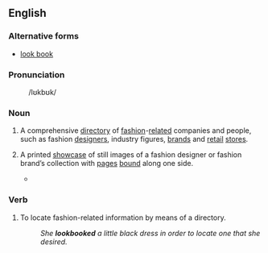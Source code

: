 ==English==

===Alternative forms===
*[[look book]]

===Pronunciation===
:  /lʊkbʊk/ 

===Noun===
{{en-noun}}

# {{context|fashion|colloquial|lang=en}} A comprehensive [[directory]] of [[fashion]]-[[related]] companies and people, such as fashion [[designer]]s, industry figures, [[brands]] and [[retail]] [[stores]].
# {{context|fashion|colloquial|lang=en}} A printed [[showcase]] of still images of a fashion designer or fashion brand’s collection with [[pages]] [[bound]] along one side.
#*{{quote-news|year=2009|date=June 11|author=Eric Wilson|title=Why Round Sunglasses? A Style Investigation|work=New York Times|url=http://www.nytimes.com/2009/06/11/fashion/11SUNGLASSES.html
|passage=A new line called Suno replicated the staging of Mr. Sidibé’s photographs for its '''lookbook''', right down to the checkerboard marble floor. }}

===Verb===
{{en-verb}}

# {{context|fashion|colloquial|lang=en}} To locate fashion-related information by means of a directory.
#:''She '''lookbooked''' a little black dress in order to locate one  that she desired.''